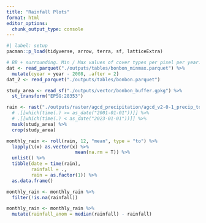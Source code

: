 ```yaml
---
title: "Rainfall Plots"
format: html
editor_options: 
  chunk_output_type: console
---
```


```r
#| label: setup
pacman::p_load(tidyverse, arrow, terra, sf, latticeExtra)

# BB + surrounding. Min / Max values of cover types per pixel per year.
dat <- read_parquet("./outputs/tables/bonbon_minmax.parquet") %>% 
  mutate(cyear = year - 2008, .after = 2)
dat_2 <- read_parquet("./outputs/tables/bonbon.parquet")

study_area <- read_sf("./outputs/vector/bonbon_buffer.gpkg") %>% 
  st_transform("EPSG:28353")

rain <- rast("./outputs/raster/agcd_precipitation/agcd_v2-0-1_precip_total_r001_monthly_2000_2022.nc") %>% 
  # .[[which(time(.) >= as_date("2001-01-01"))]] %>% 
  # .[[which(time(.) < as_date("2023-01-01"))]] %>% 
  mask(study_area) %>% 
  crop(study_area)
```


```r
monthly_rain <- roll(rain, 12, "mean", type = "to") %>%
  lapply(\(x) as.vector(x) %>%
                         mean(na.rm = T)) %>%
  unlist() %>%
  tibble(date = time(rain),
         rainfall = .,
         rain = as.factor(1)) %>%
  as.data.frame()

monthly_rain <- monthly_rain %>% 
  filter(!is.na(rainfall))

monthly_rain <- monthly_rain %>% 
  mutate(rainfall_anom = median(rainfall) - rainfall)
```

